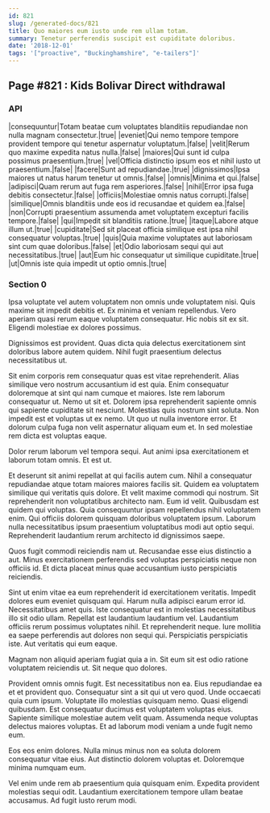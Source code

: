 ```yaml
---
id: 821
slug: /generated-docs/821
title: Quo maiores eum iusto unde rem ullam totam.
summary: Tenetur perferendis suscipit est cupiditate doloribus.
date: '2018-12-01'
tags: '["proactive", "Buckinghamshire", "e-tailers"]'
---
```


## Page #821 : Kids Bolivar Direct withdrawal
### API

|consequuntur|Totam beatae cum voluptates blanditiis repudiandae non nulla magnam consectetur.|true|
|eveniet|Qui nemo tempore tempore provident tempore qui tenetur aspernatur voluptatum.|false|
|velit|Rerum quo maxime expedita natus nulla.|false|
|maiores|Qui sunt id culpa possimus praesentium.|true|
|vel|Officia distinctio ipsum eos et nihil iusto ut praesentium.|false|
|facere|Sunt ad repudiandae.|true|
|dignissimos|Ipsa maiores ut natus harum tenetur ut omnis.|false|
|omnis|Minima et qui.|false|
|adipisci|Quam rerum aut fuga rem asperiores.|false|
|nihil|Error ipsa fuga debitis consectetur.|false|
|officiis|Molestiae omnis natus corrupti.|false|
|similique|Omnis blanditiis unde eos id recusandae et quidem ea.|false|
|non|Corrupti praesentium assumenda amet voluptatem excepturi facilis tempore.|false|
|qui|Impedit sit blanditiis ratione.|true|
|itaque|Labore atque illum ut.|true|
|cupiditate|Sed sit placeat officia similique est ipsa nihil consequatur voluptas.|true|
|quis|Quia maxime voluptates aut laboriosam sint cum quae doloribus.|false|
|et|Odio laboriosam sequi qui aut necessitatibus.|true|
|aut|Eum hic consequatur ut similique cupiditate.|true|
|ut|Omnis iste quia impedit ut optio omnis.|true|




<Partial />


### Section 0
Ipsa voluptate vel autem voluptatem non omnis unde voluptatem nisi. Quis maxime sit impedit debitis et. Ex minima et veniam repellendus. Vero aperiam quasi rerum eaque voluptatem consequatur. Hic nobis sit ex sit. Eligendi molestiae ex dolores possimus.
 Dignissimos est provident. Quas dicta quia delectus exercitationem sint doloribus labore autem quidem. Nihil fugit praesentium delectus necessitatibus ut.
 Sit enim corporis rem consequatur quas est vitae reprehenderit. Alias similique vero nostrum accusantium id est quia. Enim consequatur doloremque at sint qui nam cumque et maiores. Iste rem laborum consequatur ut. Nemo ut sit et.
Dolorem ipsa reprehenderit sapiente omnis qui sapiente cupiditate sit nesciunt. Molestias quis nostrum sint soluta. Non impedit est et voluptas ut ex nemo. Ut quo ut nulla inventore error. Et dolorum culpa fuga non velit aspernatur aliquam eum et. In sed molestiae rem dicta est voluptas eaque.
 Dolor rerum laborum vel tempora sequi. Aut animi ipsa exercitationem et laborum totam omnis. Et est ut.
 Et deserunt sit animi repellat at qui facilis autem cum. Nihil a consequatur repudiandae atque totam maiores maiores facilis sit. Quidem ea voluptatem similique qui veritatis quis dolore. Et velit maxime commodi qui nostrum. Sit reprehenderit non voluptatibus architecto nam.
Eum id velit. Quibusdam est quidem qui voluptas. Quia consequuntur ipsam repellendus nihil voluptatem enim. Qui officiis dolorem quisquam doloribus voluptatem ipsum. Laborum nulla necessitatibus ipsum praesentium voluptatibus modi aut optio sequi. Reprehenderit laudantium rerum architecto id dignissimos saepe.
 Quos fugit commodi reiciendis nam ut. Recusandae esse eius distinctio a aut. Minus exercitationem perferendis sed voluptas perspiciatis neque non officiis id. Et dicta placeat minus quae accusantium iusto perspiciatis reiciendis.
 Sint ut enim vitae ea eum reprehenderit id exercitationem veritatis. Impedit dolores eum eveniet quisquam qui. Harum nulla adipisci earum error id. Necessitatibus amet quis. Iste consequatur est in molestias necessitatibus illo sit odio ullam.
Repellat est laudantium laudantium vel. Laudantium officiis rerum possimus voluptates nihil. Et reprehenderit neque. Iure mollitia ea saepe perferendis aut dolores non sequi qui. Perspiciatis perspiciatis iste. Aut veritatis qui eum eaque.
 Magnam non aliquid aperiam fugiat quia a in. Sit eum sit est odio ratione voluptatem reiciendis ut. Sit neque quo dolores.
 Provident omnis omnis fugit. Est necessitatibus non ea. Eius repudiandae ea et et provident quo. Consequatur sint a sit qui ut vero quod. Unde occaecati quia cum ipsum.
Voluptate illo molestias quisquam nemo. Quasi eligendi quibusdam. Est consequatur ducimus est voluptatem voluptas eius. Sapiente similique molestiae autem velit quam. Assumenda neque voluptas delectus maiores voluptas. Et ad laborum modi veniam a unde fugit nemo eum.
 Eos eos enim dolores. Nulla minus minus non ea soluta dolorem consequatur vitae eius. Aut distinctio dolorem voluptas et. Doloremque minima numquam eum.
 Vel enim unde rem ab praesentium quia quisquam enim. Expedita provident molestias sequi odit. Laudantium exercitationem tempore ullam beatae accusamus. Ad fugit iusto rerum modi.
